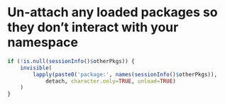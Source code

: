 # Un-attach any loaded packages so they don’t interact with your namespace
```r
if (!is.null(sessionInfo()$otherPkgs)) {
    invisible(
        lapply(paste0('package:', names(sessionInfo()$otherPkgs)),
            detach, character.only=TRUE, unload=TRUE)
    )
}
```
